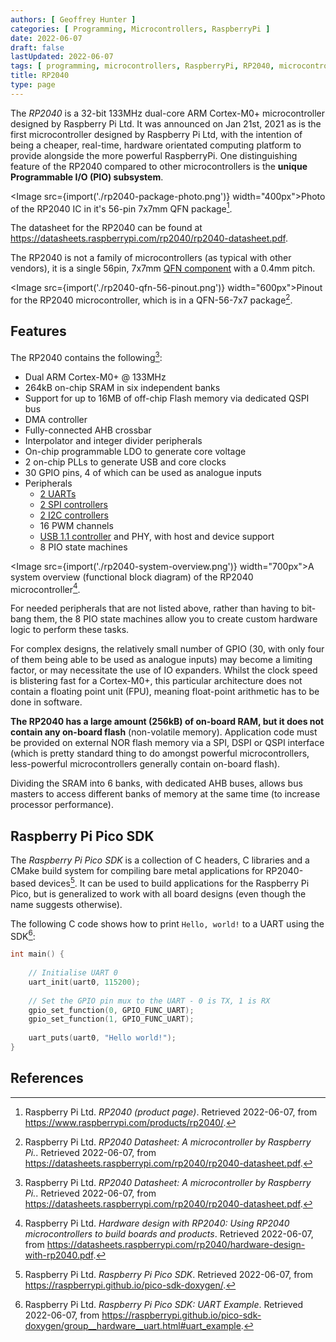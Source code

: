 ```yaml
---
authors: [ Geoffrey Hunter ]
categories: [ Programming, Microcontrollers, RaspberryPi ]
date: 2022-06-07
draft: false
lastUpdated: 2022-06-07
tags: [ programming, microcontrollers, RaspberryPi, RP2040, microcontrollers ]
title: RP2040
type: page
---
```



The _RP2040_ is a 32-bit 133MHz dual-core ARM Cortex-M0+ microcontroller designed by Raspberry Pi Ltd. It was announced on Jan 21st, 2021 as is the first microcontroller designed by Raspberry Pi Ltd, with the intention of being a cheaper, real-time, hardware orientated computing platform to provide alongside the more powerful RaspberryPi. One distinguishing feature of the RP2040 compared to other microcontrollers is the **unique Programmable I/O (PIO) subsystem**.

<Image src={import('./rp2040-package-photo.png')} width="400px">Photo of the RP2040 IC in it's 56-pin 7x7mm QFN package[^bib-rpi-rp2040-product-page].</Image>

The datasheet for the RP2040 can be found at https://datasheets.raspberrypi.com/rp2040/rp2040-datasheet.pdf.

The RP2040 is not a family of microcontrollers (as typical with other vendors), it is a single 56pin, 7x7mm [QFN component](/pcb-design/component-packages/qfn-component-package/) with a 0.4mm pitch.

<Image src={import('./rp2040-qfn-56-pinout.png')} width="600px">Pinout for the RP2040 microcontroller, which is in a QFN-56-7x7 package[^bib-rpi-rp2040-ds].</Image>

## Features

The RP2040 contains the following[^bib-rpi-rp2040-ds]:

* Dual ARM Cortex-M0+ @ 133MHz
* 264kB on-chip SRAM in six independent banks
* Support for up to 16MB of off-chip Flash memory via dedicated QSPI bus
* DMA controller
* Fully-connected AHB crossbar
* Interpolator and integer divider peripherals
* On-chip programmable LDO to generate core voltage
* 2 on-chip PLLs to generate USB and core clocks
* 30 GPIO pins, 4 of which can be used as analogue inputs
* Peripherals
    * [2 UARTs](/electronics/communication-protocols/uart-communication-protocol/)
    * [2 SPI controllers](/electronics/communication-protocols/spi-communication-protocol/)
    * [2 I2C controllers](/electronics/communication-protocols/i2c-communication-protocol/)
    * 16 PWM channels
    * [USB 1.1 controller](/electronics/communication-protocols/usb-protocol/) and PHY, with host and device support
    * 8 PIO state machines

<Image src={import('./rp2040-system-overview.png')} width="700px">A system overview (functional block diagram) of the RP2040 microcontroller[^bib-rpi-rp2040-hardware-design].</Image>

For needed peripherals that are not listed above, rather than having to bit-bang them, the 8 PIO state machines allow you to create custom hardware logic to perform these tasks.

For complex designs, the relatively small number of GPIO (30, with only four of them being able to be used as analogue inputs) may become a limiting factor, or may necessitate the use of IO expanders. Whilst the clock speed is blistering fast for a Cortex-M0+, this particular architecture does not contain a floating point unit (FPU), meaning float-point arithmetic has to be done in software.

**The RP2040 has a large amount (256kB) of on-board RAM, but it does not contain any on-board flash** (non-volatile memory). Application code must be provided on external NOR flash memory via a SPI, DSPI or QSPI interface (which is pretty standard thing to do amongst powerful microcontrollers, less-powerful microcontrollers generally contain on-board flash).

Dividing the SRAM into 6 banks, with dedicated AHB buses, allows bus masters to access different banks of memory at the same time (to increase processor performance).

## Raspberry Pi Pico SDK

The _Raspberry Pi Pico SDK_ is a collection of C headers, C libraries and a CMake build system for compiling bare metal applications for RP2040-based devices[^bib-rpi-pico-sdk]. It can be used to build applications for the Raspberry Pi Pico, but is generalized to work with all board designs (even though the name suggests otherwise).

The following C code shows how to print `Hello, world!` to a UART using the SDK[^bib-rpi-pico-sdk-uart-example]:

```c
int main() {
 
    // Initialise UART 0
    uart_init(uart0, 115200);
 
    // Set the GPIO pin mux to the UART - 0 is TX, 1 is RX
    gpio_set_function(0, GPIO_FUNC_UART);
    gpio_set_function(1, GPIO_FUNC_UART);
 
    uart_puts(uart0, "Hello world!");
}
```

## References

[^bib-rpi-rp2040-ds]: Raspberry Pi Ltd. _RP2040 Datasheet: A microcontroller by Raspberry Pi._. Retrieved 2022-06-07, from https://datasheets.raspberrypi.com/rp2040/rp2040-datasheet.pdf.
[^bib-rpi-rp2040-hardware-design]: Raspberry Pi Ltd. _Hardware design with RP2040: Using RP2040 microcontrollers to build boards and products_. Retrieved 2022-06-07, from https://datasheets.raspberrypi.com/rp2040/hardware-design-with-rp2040.pdf.
[^bib-rpi-rp2040-product-page]: Raspberry Pi Ltd. _RP2040 (product page)_. Retrieved 2022-06-07, from https://www.raspberrypi.com/products/rp2040/.
[^bib-rpi-pico-sdk]: Raspberry Pi Ltd. _Raspberry Pi Pico SDK_. Retrieved 2022-06-07, from https://raspberrypi.github.io/pico-sdk-doxygen/.
[^bib-rpi-pico-sdk-uart-example]: Raspberry Pi Ltd. _Raspberry Pi Pico SDK: UART Example_. Retrieved 2022-06-07, from https://raspberrypi.github.io/pico-sdk-doxygen/group__hardware__uart.html#uart_example.
